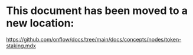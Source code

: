 # This document has been moved to a new location:

https://github.com/onflow/docs/tree/main/docs/concepts/nodes/token-staking.mdx
